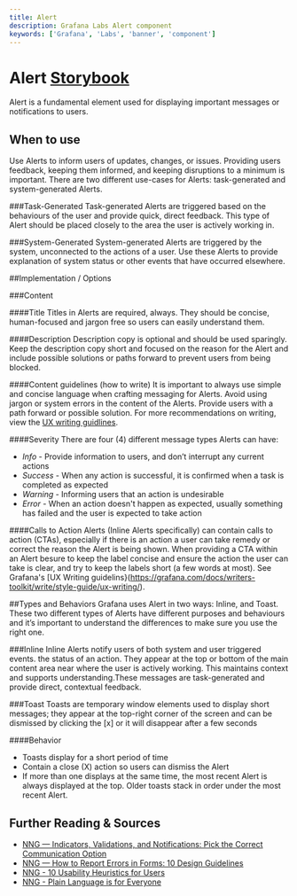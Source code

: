 ```yaml
---
title: Alert
description: Grafana Labs Alert component
keywords: ['Grafana', 'Labs', 'banner', 'component']
---
```



# Alert <Badge text='ready' color='green'></Badge> <a href='https://developers.grafana.com/ui/latest/index.html?path=/story/overlays-alert--examples' target='_blank' className='header-links'>Storybook <Icon name="external-link-alt"/> </a>

Alert is a fundamental element used for displaying important messages or notifications to users.

## When to use

Use Alerts to inform users of updates, changes, or issues. Providing users feedback, keeping them informed, and keeping disruptions to a minimum is important. There are two different use-cases for Alerts: task-generated and system-generated Alerts.

###Task-Generated
Task-generated Alerts are triggered based on the behaviours of the user and provide quick, direct feedback. This type of Alert should be placed closely to the area the user is actively working in.

###System-Generated
System-generated Alerts are triggered by the system, unconnected to the actions of a user. Use these Alerts to provide explanation of system status or other events that have occurred elsewhere.

##Implementation / Options

###Content

####Title
Titles in Alerts are required, always. They should be concise, human-focused and jargon free so users can easily understand them.

####Description
Description copy is optional and should be used sparingly. Keep the description copy short and focused on the reason for the Alert and include possible solutions or paths forward to prevent users from being blocked.

####Content guidelines (how to write)
It is important to always use simple and concise language when crafting messaging for Alerts. Avoid using jargon or system errors in the content of the Alerts. Provide users with a path forward or possible solution. For more recommendations on writing, view the [UX writing guidlines](https://grafana.com/docs/writers-toolkit/write/style-guide/ux-writing/).

####Severity
There are four (4) different message types Alerts can have:
- *Info* - Provide information to users, and don’t interrupt any current actions
- *Success* - When any action is successful, it is confirmed when a task is completed as expected
- *Warning* - Informing users that an action is undesirable
- *Error* - When an action doesn't happen as expected, usually something has failed and the user is expected to take action

####Calls to Action
Alerts (Inline Alerts specifically) can contain calls to action (CTAs), especially if there is an action a user can take remedy or correct the reason the Alert is being shown. When providing a CTA within an Alert besure to keep the label concise and ensure the action the user can take is clear, and try to keep the labels short (a few words at most). See Grafana's [UX Writing guidelins}(https://grafana.com/docs/writers-toolkit/write/style-guide/ux-writing/).

##Types and Behaviors
Grafana uses Alert in two ways: Inline, and Toast. These two different types of Alerts have different purposes and behaviours and it’s important to understand the differences to make sure you use the right one.

###Inline
Inline Alerts notify users of both system and user triggered events. the status of an action. They appear at the top or bottom of the main content area near where the user is actively working. This maintains context and supports understanding.These messages are task-generated and provide direct, contextual feedback. 

###Toast
Toasts are temporary window elements used to display short messages; they appear at the top-right corner of the screen and can be dismissed by clicking the [x] or it will disappear after a few seconds

####Behavior
- Toasts display for a short period of time
- Contain a close (X) action so users can dismiss the Alert
- If more than one displays at the same time, the most recent Alert is always displayed at the top. Older toasts stack in order under the most recent Alert.


## Further Reading & Sources

- [NNG — Indicators, Validations, and Notifications: Pick the Correct Communication Option](https://www.nngroup.com/articles/indicators-validations-notifications/)
- [NNG — How to Report Errors in Forms: 10 Design Guidelines](https://www.nngroup.com/articles/errors-forms-design-guidelines/)
- [NNG - 10 Usability Heuristics for Users](https://www.nngroup.com/articles/ten-usability-heuristics/)
- [NNG - Plain Language is for Everyone](https://www.nngroup.com/articles/plain-language-experts/)
